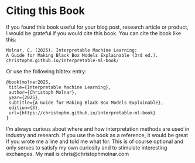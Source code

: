 # Citing this Book {#cite}

If you found this book useful for your blog post, research article or product, I would be grateful if you would cite this book.
You can cite the book like this:


```
Molnar, C. (2025). Interpretable Machine Learning:
A Guide for Making Black Box Models Explainable (3rd ed.).
christophm.github.io/interpretable-ml-book/
```

Or use the following bibtex entry:

```
@book{molnar2025,
 title={Interpretable Machine Learning},
 author={Christoph Molnar},
 year={2025},
 subtitle={A Guide for Making Black Box Models Explainable},
 edition={3},
 url={https://christophm.github.io/interpretable-ml-book}
}
```

I'm always curious about where and how interpretation methods are used in industry and research.
If you use the book as a reference, it would be great if you wrote me a line and told me what for.
This is of course optional and only serves to satisfy my own curiosity and to stimulate interesting exchanges.
My mail is chris@christophmolnar.com
